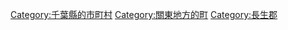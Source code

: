 {{Commonscat|Ichinomiya, Chiba}}
{{Catmore}}

{{DEFAULTSORT:Ichinomiya}}
[[Category:千葉縣的市町村|Category:千葉縣的市町村]]
[[Category:關東地方的町|Category:關東地方的町]]
[[Category:長生郡|Category:長生郡]]